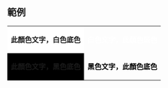 {{United States political party color|Green}}<noinclude>
== 範例 ==
{| class=wikitable
| style="background:white; color:{{ {{PAGENAME}} }}" | '''此顏色文字，白色底色'''
| style="background:{{ {{PAGENAME}} }}; color:white" | '''白色文字，此顏色底色'''
|-
| style="background:black; color:{{ {{PAGENAME}} }}" | '''此顏色文字，黑色底色'''
| style="background:{{ {{PAGENAME}} }}; color:black" | '''黑色文字，此顏色底色'''
|}
[[Category:美國政黨顏色模板|{{PAGENAME}}]]
</noinclude>
